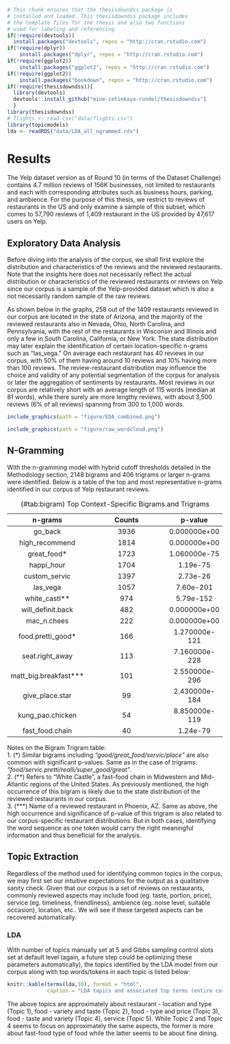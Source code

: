 ```r
# This chunk ensures that the thesisdowndss package is
# installed and loaded. This thesisdowndss package includes
# the template files for the thesis and also two functions
# used for labeling and referencing
if(!require(devtools))
  install.packages("devtools", repos = "http://cran.rstudio.com")
if(!require(dplyr))
    install.packages("dplyr", repos = "http://cran.rstudio.com")
if(!require(ggplot2))
    install.packages("ggplot2", repos = "http://cran.rstudio.com")
if(!require(ggplot2))
    install.packages("bookdown", repos = "http://cran.rstudio.com")
if(!require(thesisdowndss)){
  library(devtools)
  devtools::install_github("mine-cetinkaya-rundel/thesisdowndss")
  }
library(thesisdowndss)
# flights <- read.csv("data/flights.csv")
library(topicmodels)
lda <- readRDS("data/LDA_all_ngrammed.rds")
```


# Results {#results}
The Yelp dataset version as of Round 10 (in terms of the Dataset Challenge) contains 4.7 million reviews of 156K businesses, not limited to restaurants and each with corresponding attributes such as business hours, parking, and ambience. For the purpose of this thesis, we restrict to reviews of restaurants in the US and only examine a sample of this subset, which comes to 57,790 reviews of 1,409 restaurant in the US provided by 47,617 users on Yelp.  

## Exploratory Data Analysis  
Before diving into the analysis of the corpus, we shall first explore the distribution and characteristics of the reviews and the reviewed restaurants. Note that the insights here does not necessarily reflect the actual distribution or characteristics of the reviewed restaurants or reviews on Yelp since our corpus is a sample of the Yelp-provided dataset which is also a not necessarily random sample of the raw reviews.  

As shown below in the graphs, 258 out of the 1409 restaurants reviewed in our corpus are located in the state of Arizona, and the majority of the reviewed restaurants also in Nevada, Ohio, North Carolina, and Pennsylvania, with the rest of the restaurants in Wisconsin and Illinois and only a few in South Carolina, California, or New York. The state distribution may later explain the identification of certain location-specific n-grams such as “las_vega.” On average each restaurant has 40 reviews in our corpus, with 50% of them having around 10 reviews and 10% having more than 100 reviews. The review-restaurant distribution may influence the choice and validity of any potential segmentation of the corpus for analysis or later the aggregation of sentiments by restaurants. Most reviews in our corpus are relatively short with an average length of 115 words (median at 81 words), while there surely are more lengthy reviews, with about 3,500 reviews (6% of all reviews) spanning from 300 to 1,000 words.  

```r
include_graphics(path = "figure/EDA_combined.png")
```  

```r
include_graphics(path = "figure/raw_wordcloud.png")
```  

## N-Gramming  
With the n-gramming model with hybrid cutoff thresholds detailed in the Methodology section, 2148 bigrams and 406 trigrams or larger n-grams were identified. Below is a table of the top and most representative n-grams identified in our corpus of Yelp restaurant reviews.  

-----------------------------------------------------------------------------
  n-grams                             Counts                      p-value
------------------------- ------------------------------------ --------------
  go_back                              3936                      0.000000e+00
  
  high_recommend                       1814                      0.000000e+00   
  
  great_food\*                         1723                      1.060000e-75
  
  happi_hour                           1704                      1.19e-75
  
  custom_servic                        1397                      2.73e-26
  
  las_vega                             1057                      7.60e-201
  
  white_castl\*\*                      974                       5.79e-152
  
  will_definit.back                    482                       0.000000e+00
  
  mac_n.chees                          222                       0.000000e+00
  
  food.pretti_good\*                   166                       1.270000e-121
  
  seat.right_away                      113                       7.160000e-228
  
  matt_big.breakfast\*\*\*             101                       2.550000e-296
  
  give_place.star                      99                        2.430000e-184
  
  kung_pao.chicken                     54                        8.850000e-119
  
  fast_food.chain                      40                        1.24e-79
------------------------- ------------------------------------- --------------
Table: (\#tab:bigram) Top Context-Specific Bigrams and Trigrams   

Notes on the Bigram Trigram table:  
1. (\*) Similar bigrams including *“good/great_food/servic/place”* are also common with significant p-values. Same as in the case of trigrams: *“food/servic.pretti/realli/super_good/great”*.  
2. (\*\*) Refers to “White Castle”, a fast-food chain in Midwestern and Mid-Atlantic regions of the United States. As previously mentioned, the high occurrence of this bigram is likely due to the state distribution of the reviewed restaurants in our corpus.  
3. (\*\*\*) Name of a reviewed restaurant in Phoenix, AZ. Same as above, the high occurrence and significance of p-value of this trigram is also related to our corpus-specific restaurant distributions. But in both cases, identifying the word sequence as one token would carry the right meaningful information and thus beneficial for the analysis.   

## Topic Extraction   
Regardless of the method used for identifying common topics in the corpus, we may first set our intuitive expectations for the output as a qualitative sanity check. Given that our corpus is a set of reviews on restaurants, commonly reviewed aspects may include food (eg. taste, portion, price), service (eg. timeliness, friendliness), ambience (eg. noise level, suitable occasion), location, etc.. We will see if these targeted aspects can be recovered automatically.   

### LDA   
With number of topics manually set at 5 and Gibbs sampling control slots set at default level (again, a future step could be optimizing these parameters automatically), the topics identified by the LDA model from our corpus along with top words/tokens in each topic is listed below:   

```r
knitr::kable(terms(lda,10), format = "html",
             caption = "LDA topics and associated top terms (entire corpus, stemmed)")
```   
The above topics are approximately about restaurant - location and type (Topic 1), food - variety and taste (Topic 2), food - type and price (Topic 3), food - taste and variety (Topic 4), service (Topic 5). While Topic 2 and Topic 4 seems to focus on approximately the same aspects, the former is more about fast-food type of food while the latter seems to be about fine dining.


<!-- ## Tables -->

<!-- In addition to the tables that can be automatically generated from a data frame in **R** that you saw in [R Markdown Basics] using the `kable` function, you can also create tables using _pandoc_. (More information is available at <http://pandoc.org/README.html#tables>.)  This might be useful if you don't have values specifically stored in **R**, but you'd like to display them in table form.  Below is an example.  Pay careful attention to the alignment in the table and hyphens to create the rows and columns. -->

<!-- ---------------------------------------------------------------------------------- -->
<!--   Factors                    Correlation between Parents & Child      Inherited -->
<!-- ------------------------- ----------------------------------------- -------------- -->
<!--   Education                                -0.49                         Yes -->

<!--   Socio-Economic Status                     0.28                        Slight -->

<!--   Income                                    0.08                          No -->

<!--   Family Size                               0.18                        Slight -->

<!--   Occupational Prestige                     0.21                        Slight -->
<!-- ------------------------- ----------------------------------------- -------------- -->
<!-- Table: (\#tab:inher) Correlation of Inheritance Factors for Parents and Child -->

<!-- We can also create a link to the table by doing the following: Table \@ref(tab:inher).  If you go back to [Loading and exploring data] and look at the `kable` table, we can create a reference to this max delays table too: Table \@ref(tab:maxdelays). The addition of the `(\#tab:inher)` option to the end of the table caption allows us to then make a reference to Table `\@ref(tab:label)`. Note that this reference could appear anywhere throughout the document after the table has appeared. -->

<!-- <!-- We will next explore ways to create this label-ref link using figures. --> 

<!-- \clearpage -->

<!-- <!-- clearpage ends the page, and also dumps out all floats. -->
<!--   Floats are things like tables and figures. -->


<!-- ## Figures -->

<!-- If your thesis has a lot of figures, _R Markdown_ might behave better for you than that other word processor.  One perk is that it will automatically number the figures accordingly in each chapter.    You'll also be able to create a label for each figure, add a caption, and then reference the figure in a way similar to what we saw with tables earlier.  If you label your figures, you can move the figures around and _R Markdown_ will automatically adjust the numbering for you.  No need for you to remember!  So that you don't have to get too far into LaTeX to do this, a couple **R** functions have been created for you to assist.  You'll see their use below. -->

<!-- <!-- -->
<!-- One thing that may be annoying is the way _R Markdown_ handles "floats" like tables and figures (it's really \LaTeX's fault). \LaTeX\ will try to find the best place to put your object based on the text around it and until you're really, truly done writing you should just leave it where it lies. There are some optional arguments specified in the options parameter of the `label` function.  If you need to shift your figure around, it might be good to look here on tweaking the options argument:  <https://en.wikibooks.org/wiki/LaTeX/Floats,_Figures_and_Captions> -->

<!-- If you need a graphic or tabular material to be part of the text, you can just put it inline. If you need it to appear in the list of figures or tables, it should be placed in a code chunk. -->
<!-- -->


<!-- In the **R** chunk below, we will load in a picture stored as `duke.png` in our main directory.  We then give it the caption of "Duke logo", the label of "dukelogo", and specify that this is a figure.  Make note of the different **R** chunk options that are given in the R Markdown file (not shown in the knitted document). -->

<!-- ```{r dukelogo, fig.cap="Duke logo"} -->
<!-- include_graphics(path = "figure/duke.png") -->
<!-- ``` -->

<!-- Here is a reference to the Duke logo: Figure \@ref(fig:dukelogo).  Note the use of the `fig:` code here.  By naming the **R** chunk that contains the figure, we can then reference that figure later as done in the first sentence here.  We can also specify the caption for the figure via the R chunk option `fig.cap`. -->

<!-- \clearpage -->

<!-- <!-- starts a new page and stops trying to place floats such as tables and figures -->

<!-- Below we will investigate how to save the output of an **R** plot and label it in a way similar to that done above.  Recall the `flights` dataset from Chapter \@ref(rmd-basics).  (Note that we've shown a different way to reference a section or chapter here.)  We will next explore a bar graph with the mean flight departure delays by airline from Portland for 2014.  Note also the use of the `scale` parameter which is discussed on the next page. -->

<!-- ```{r delaysboxplot, warnings=FALSE, messages=FALSE, fig.cap="Mean Delays by Airline", fig.width=6} -->
<!-- flights %>% group_by(carrier) %>% -->
<!--   summarize(mean_dep_delay = mean(dep_delay)) %>% -->
<!--   ggplot(aes(x = carrier, y = mean_dep_delay)) + -->
<!--   geom_bar(position = "identity", stat = "identity", fill = "red") -->
<!-- ``` -->

<!-- Here is a reference to this image: Figure \@ref(fig:delaysboxplot). -->

<!-- A table linking these carrier codes to airline names is available at <https://github.com/ismayc/pnwflights14/blob/master/data/airlines.csv>. -->

<!-- \clearpage -->

<!-- Next, we will explore the use of the `out.extra` chunk option, which can be used to shrink or expand an image loaded from a file by specifying `"scale= "`. Here we use the mathematical graph stored in the "subdivision.pdf" file. -->

<!-- ```{r subd, results="asis", echo=FALSE, fig.cap="Subdiv. graph", out.extra="scale=0.75"} -->
<!-- include_graphics("figure/subdivision.pdf") -->
<!-- ``` -->

<!-- Here is a reference to this image: Figure \@ref(fig:subd).  Note that `echo=FALSE` is specified so that the **R** code is hidden in the document. -->

<!-- **More Figure Stuff** -->

<!-- Lastly, we will explore how to rotate and enlarge figures using the `out.extra` chunk option.  (Currently this only works in the PDF version of the book.) -->

<!-- ```{r subd2, results="asis", echo=FALSE, out.extra="angle=180, scale=1.1", fig.cap="A Larger Figure, Flipped Upside Down"} -->
<!-- include_graphics("figure/subdivision.pdf") -->
<!-- ``` -->

<!-- As another example, here is a reference: Figure \@ref(fig:subd2). -->

<!-- ## Footnotes and Endnotes -->

<!-- You might want to footnote something. ^[footnote text] The footnote will be in a smaller font and placed appropriately. Endnotes work in much the same way. -->

<!-- ## Bibliographies -->

<!-- Of course you will need to cite things, and you will probably accumulate an armful of sources. There are a variety of tools available for creating a bibliography database (stored with the .bib extension).  In addition to BibTeX suggested below, you may want to consider using the free and easy-to-use tool called Zotero.  The Duke librarians have created Zotero documentation at <https://library.duke.edu/research/zotero>.  In addition, a tutorial is available from Middlebury College at <http://sites.middlebury.edu/zoteromiddlebury/>. -->

<!-- _R Markdown_ uses _pandoc_ (<http://pandoc.org/>) to build its bibliographies.  One nice caveat of this is that you won't have to do a second compile to load in references as standard LaTeX requires. To cite references in your thesis (after creating your bibliography database), place the reference name inside square brackets and precede it by the "at" symbol.  For example, here's a reference to a book about worrying:  [@Molina1994].  This `Molina1994` entry appears in a file called `thesis.bib` in the `bib` folder.  This bibliography database file was created by a program called BibTeX.  You can call this file something else if you like (look at the YAML header in the main .Rmd file) and, by default, is to placed in the `bib` folder. -->

<!-- For more information about BibTeX and bibliographies, see the following documentation from Reed College at (<http://web.reed.edu/cis/help/latex/index.html>)^[@reedweb2007]. There are three pages on this topic:  _bibtex_ (which talks about using BibTeX, at <http://web.reed.edu/cis/help/latex/bibtex.html>), _bibtexstyles_ (about how to find and use the bibliography style that best suits your needs, at <http://web.reed.edu/cis/help/latex/bibtexstyles.html>) and _bibman_ (which covers how to make and maintain a bibliography by hand, without BibTeX, at <http://web.reed.edu/cis/help/latex/bibman.html>). The last page will not be useful unless you have only a few sources. -->

<!-- If you look at the YAML header at the top of the main .Rmd file you can see that we can specify the style of the bibliography by referencing the appropriate csl file.  You can download a variety of different style files at <https://www.zotero.org/styles>.  Make sure to download the file into the csl folder. -->

<!-- **Tips for Bibliographies** -->

<!-- - Like with thesis formatting, the sooner you start compiling your bibliography for something as large as thesis, the better. Typing in source after source is mind-numbing enough; do you really want to do it for hours on end in late April? Think of it as procrastination. -->
<!-- - The cite key (a citation's label) needs to be unique from the other entries. -->
<!-- - When you have more than one author or editor, you need to separate each author's name by the word "and" e.g. `Author = {Noble, Sam and Youngberg, Jessica},`. -->
<!-- - Bibliographies made using BibTeX (whether manually or using a manager) accept LaTeX markup, so you can italicize and add symbols as necessary. -->
<!-- - To force capitalization in an article title or where all lowercase is generally used, bracket the capital letter in curly braces. -->

<!-- ## Anything else? -->

<!-- If you'd like to see examples of other things in this template, please contact Mine Cetinkaya-Rundel (email <mine@stat.duke.edu>) with your suggestions. We love to see people using _R Markdown_ for their theses, and are happy to help. -->
